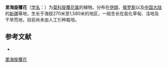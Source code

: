 {{Speciesbox
| name = 里海旋覆花
| status = 
| status_system = 
| image =
| genus = Inula
| species = caspica
| authority = Bl.
}}

'''里海旋覆花'''（[[学名|学名]]：{{lang|la|''Inula caspica''}}）为[[菊科|菊科]][[旋覆花属|旋覆花属]]的植物。分布在[[伊朗|伊朗]]、[[俄罗斯|俄罗斯]]以及[[中国大陆|中国大陆]]的[[新疆|新疆]]等地，生长于海拔270米至1,580米的地区，一般生长在盐化草甸、洼地及干旱荒地，目前尚未由人工引种栽培。

== 参考文献 ==
<div class="references-small">
* {{cite web| url =http://www.bioinfo.cn/db05/KmzwSpecies.php?action=view&id=4789| title =里海旋覆花| work =《中国高等植物数据库全库》| publisher =中国科学院微生物研究所| author =昆明植物研究所| accessdate =2009-02-25| deadurl =yes| archiveurl =https://web.archive.org/web/20160305031959/http://www.bioinfo.cn/db05/KmzwSpecies.php?action=view&id=4789| archivedate =2016-03-05}}
</div>
{{Taxonbar|from=Q12222023}}

[[Category:旋覆花属|里海旋覆花]]


{{植物小作品}}